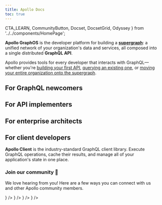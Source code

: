 ```yaml
---
title: Apollo Docs
toc: true
---
```


  CTA_LEARN,
  CommunityButton,
  Docset,
  DocsetGrid,
  Odyssey
} from '../../components/HomePage';

**Apollo GraphOS** is the developer platform for building a [**supergraph**](./intro/platform/): a unified network of your organization's data and services, all composed into a single distributed **GraphQL API**.

Apollo provides tools for every developer that interacts with GraphQL—whether you're [building your first API](#for-api-implementers), [querying an existing one](#for-client-developers), or [moving your entire organization onto the supergraph](#for-enterprise-architects).

## For GraphQL newcomers

<Odyssey />

## For API implementers

<DocsetGrid>
 <Docset
    icon={DOCSET_ICONS.graphos}
    title="GraphOS"
    description="Connect any GraphQL API to Apollo's cloud platform to enable powerful features like metrics reporting, schema validation, and the Explorer IDE."
    path="/graphos"
    cta={CTA_LEARN}
  />
</DocsetGrid>

<DocsetGrid>
  <Docset
    icon={DOCSET_ICONS['apollo-server']}
    title="Apollo Server"
    description="Build a production-ready GraphQL API in Node.js. Fetch and combine results from multiple data sources."
    path="/apollo-server"
  />
  <Docset
    icon={DOCSET_ICONS.rover}
    title="Rover CLI"
    description="Manage your GraphOS graphs and their schemas from the command line."
    path="/rover"
  />
</DocsetGrid>

## For enterprise architects

<DocsetGrid>
  <Docset
    icon={DOCSET_ICONS.federation}
    title="Apollo Federation"
    description="Implement a single, unified supergraph that combines multiple GraphQL APIs."
    path="/federation"
    cta={CTA_LEARN}
  />
  <Docset
    icon={DOCSET_ICONS.router}
    title="Apollo Router"
    description="Deploy your supergraph's router in your own infrastructure and configure it to meet advanced enterprise requirements."
    path="/router"
  />
  <Docset
    icon={DOCSET_ICONS.technotes}
    title="Tech Notes"
    description="Read in-depth articles on specialized Apollo topics."
    path="/technotes"
    cta="Browse tech notes"
  />
  <Docset
    icon={DOCSET_ICONS.principled}
    title="Principled GraphQL"
    description="Read about the fundamental principles that underlie Apollo's supergraph architecture."
    path="https://principledgraphql.com/"
    cta="Visit Principled GraphQL"
  />
</DocsetGrid>

## For client developers

**Apollo Client** is the industry-standard GraphQL client library. Execute GraphQL operations, cache their results, and manage all of your application's state in one place.

<DocsetGrid>
  <Docset icon={DOCSET_ICONS['apollo-client']} title="React / JS" path="/react" />
  <Docset icon={DOCSET_ICONS['apollo-ios']} title="iOS" path="/ios" />
  <Docset icon={DOCSET_ICONS['apollo-kotlin']} title="Kotlin" path="/kotlin" />
</DocsetGrid>

<VStack pt="4" spacing="4" textAlign="center" maxW="md" mx="auto">

<h3> Join our community 💬 </h3>

We love hearing from you! Here are a few ways you can connect with us and other Apollo community members.

<ButtonGroup variant="ghost">
  <CommunityButton
    href="https://github.com/apollographql"
    icon={<SiGithub />}
  />
  <CommunityButton
    href="https://youtube.com/apollographql"
    icon={<SiYoutube />}
  />
  <CommunityButton
    href="https://community.apollographql.com"
    icon={<SiDiscourse />}
  />
  <CommunityButton
    href="https://twitter.com/apollographql"
    icon={<SiTwitter />}
  />
</ButtonGroup>

</VStack>
